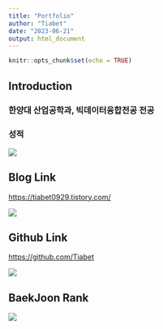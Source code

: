 ```yaml
---
title: "Portfolio"
author: "Tiabet"
date: "2023-06-21"
output: html_document
---
```


```r
knitr::opts_chunk$set(echo = TRUE)
```

## Introduction

### 한양대 산업공학과, 빅데이터융합전공 전공

### 성적

![](images/%ED%99%94%EB%A9%B4%20%EC%BA%A1%EC%B2%98%202023-06-21%20222257.png)

## Blog Link

<https://tiabet0929.tistory.com/>

![](images/%ED%99%94%EB%A9%B4%20%EC%BA%A1%EC%B2%98%202023-06-21%20222328.png)

## Github Link

<https://github.com/Tiabet>

![](images/%ED%99%94%EB%A9%B4%20%EC%BA%A1%EC%B2%98%202023-06-21%20222357.png)

## BaekJoon Rank

![](images/%EC%A0%9C%EB%AA%A9%20%EC%97%86%EC%9D%8C.png)
